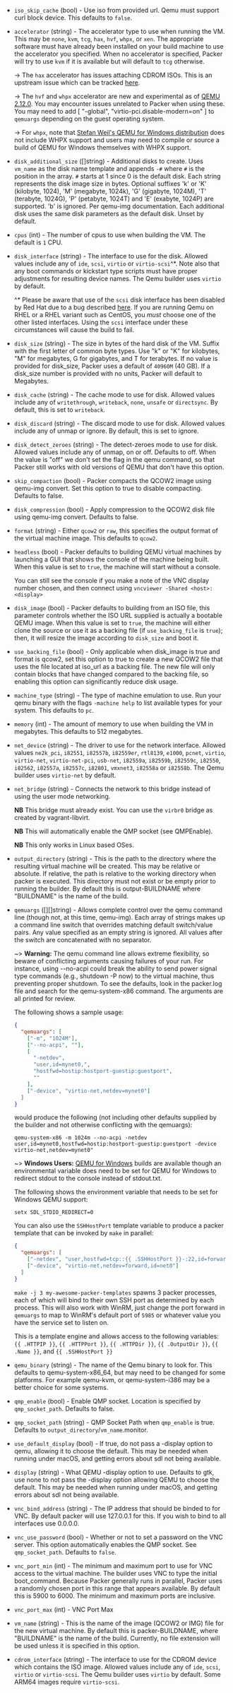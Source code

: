 <!-- Code generated from the comments of the Config struct in builder/qemu/builder.go; DO NOT EDIT MANUALLY -->

- `iso_skip_cache` (bool) - Use iso from provided url. Qemu must support
  curl block device. This defaults to `false`.

- `accelerator` (string) - The accelerator type to use when running the VM.
  This may be `none`, `kvm`, `tcg`, `hax`, `hvf`, `whpx`, or `xen`. The appropriate
  software must have already been installed on your build machine to use the
  accelerator you specified. When no accelerator is specified, Packer will try
  to use `kvm` if it is available but will default to `tcg` otherwise.

  -&gt; The `hax` accelerator has issues attaching CDROM ISOs. This is an
  upstream issue which can be tracked
  [here](https://github.com/intel/haxm/issues/20).

  -&gt; The `hvf` and `whpx` accelerator are new and experimental as of
  [QEMU 2.12.0](https://wiki.qemu.org/ChangeLog/2.12#Host_support).
  You may encounter issues unrelated to Packer when using these. You may need to
  add [ "-global", "virtio-pci.disable-modern=on" ] to `qemuargs` depending on the
  guest operating system.

  -&gt; For `whpx`, note that [Stefan Weil's QEMU for Windows distribution](https://qemu.weilnetz.de/w64/)
  does not include WHPX support and users may need to compile or source a
  build of QEMU for Windows themselves with WHPX support.

- `disk_additional_size` ([]string) - Additional disks to create. Uses `vm_name` as the disk name template and
  appends `-#` where `#` is the position in the array. `#` starts at 1 since 0
  is the default disk. Each string represents the disk image size in bytes.
  Optional suffixes 'k' or 'K' (kilobyte, 1024), 'M' (megabyte, 1024k), 'G'
  (gigabyte, 1024M), 'T' (terabyte, 1024G), 'P' (petabyte, 1024T) and 'E'
  (exabyte, 1024P) are supported. 'b' is ignored. Per qemu-img documentation.
  Each additional disk uses the same disk parameters as the default disk.
  Unset by default.

- `cpus` (int) - The number of cpus to use when building the VM.
  The default is `1` CPU.

- `disk_interface` (string) - The interface to use for the disk. Allowed values include any of `ide`,
  `scsi`, `virtio` or `virtio-scsi`^\*. Note also that any boot commands
  or kickstart type scripts must have proper adjustments for resulting
  device names. The Qemu builder uses `virtio` by default.

  ^\* Please be aware that use of the `scsi` disk interface has been
  disabled by Red Hat due to a bug described
  [here](https://bugzilla.redhat.com/show_bug.cgi?id=1019220). If you are
  running Qemu on RHEL or a RHEL variant such as CentOS, you _must_ choose
  one of the other listed interfaces. Using the `scsi` interface under
  these circumstances will cause the build to fail.

- `disk_size` (string) - The size in bytes of the hard disk of the VM. Suffix with the first
  letter of common byte types. Use "k" or "K" for kilobytes, "M" for
  megabytes, G for gigabytes, and T for terabytes. If no value is provided
  for disk_size, Packer uses a default of `40960M` (40 GB). If a disk_size
  number is provided with no units, Packer will default to Megabytes.

- `disk_cache` (string) - The cache mode to use for disk. Allowed values include any of
  `writethrough`, `writeback`, `none`, `unsafe` or `directsync`. By
  default, this is set to `writeback`.

- `disk_discard` (string) - The discard mode to use for disk. Allowed values
  include any of unmap or ignore. By default, this is set to ignore.

- `disk_detect_zeroes` (string) - The detect-zeroes mode to use for disk.
  Allowed values include any of unmap, on or off. Defaults to off.
  When the value is "off" we don't set the flag in the qemu command, so that
  Packer still works with old versions of QEMU that don't have this option.

- `skip_compaction` (bool) - Packer compacts the QCOW2 image using
  qemu-img convert. Set this option to true to disable compacting.
  Defaults to false.

- `disk_compression` (bool) - Apply compression to the QCOW2 disk file
  using qemu-img convert. Defaults to false.

- `format` (string) - Either `qcow2` or `raw`, this specifies the output format of the virtual
  machine image. This defaults to `qcow2`.

- `headless` (bool) - Packer defaults to building QEMU virtual machines by
  launching a GUI that shows the console of the machine being built. When this
  value is set to `true`, the machine will start without a console.

  You can still see the console if you make a note of the VNC display
  number chosen, and then connect using `vncviewer -Shared <host>:<display>`

- `disk_image` (bool) - Packer defaults to building from an ISO file, this parameter controls
  whether the ISO URL supplied is actually a bootable QEMU image. When
  this value is set to `true`, the machine will either clone the source or
  use it as a backing file (if `use_backing_file` is `true`); then, it
  will resize the image according to `disk_size` and boot it.

- `use_backing_file` (bool) - Only applicable when disk_image is true
  and format is qcow2, set this option to true to create a new QCOW2
  file that uses the file located at iso_url as a backing file. The new file
  will only contain blocks that have changed compared to the backing file, so
  enabling this option can significantly reduce disk usage.

- `machine_type` (string) - The type of machine emulation to use. Run your qemu binary with the
  flags `-machine help` to list available types for your system. This
  defaults to `pc`.

- `memory` (int) - The amount of memory to use when building the VM
  in megabytes. This defaults to 512 megabytes.

- `net_device` (string) - The driver to use for the network interface. Allowed values `ne2k_pci`,
  `i82551`, `i82557b`, `i82559er`, `rtl8139`, `e1000`, `pcnet`, `virtio`,
  `virtio-net`, `virtio-net-pci`, `usb-net`, `i82559a`, `i82559b`,
  `i82559c`, `i82550`, `i82562`, `i82557a`, `i82557c`, `i82801`,
  `vmxnet3`, `i82558a` or `i82558b`. The Qemu builder uses `virtio-net` by
  default.

- `net_bridge` (string) - Connects the network to this bridge instead of using the user mode
  networking.

  **NB** This bridge must already exist. You can use the `virbr0` bridge
  as created by vagrant-libvirt.

  **NB** This will automatically enable the QMP socket (see QMPEnable).

  **NB** This only works in Linux based OSes.

- `output_directory` (string) - This is the path to the directory where the
  resulting virtual machine will be created. This may be relative or absolute.
  If relative, the path is relative to the working directory when packer
  is executed. This directory must not exist or be empty prior to running
  the builder. By default this is output-BUILDNAME where "BUILDNAME" is the
  name of the build.

- `qemuargs` ([][]string) - Allows complete control over the qemu command line (though not, at this
  time, qemu-img). Each array of strings makes up a command line switch
  that overrides matching default switch/value pairs. Any value specified
  as an empty string is ignored. All values after the switch are
  concatenated with no separator.

  ~&gt; **Warning:** The qemu command line allows extreme flexibility, so
  beware of conflicting arguments causing failures of your run. For
  instance, using --no-acpi could break the ability to send power signal
  type commands (e.g., shutdown -P now) to the virtual machine, thus
  preventing proper shutdown. To see the defaults, look in the packer.log
  file and search for the qemu-system-x86 command. The arguments are all
  printed for review.

  The following shows a sample usage:

  ```json
  {
    "qemuargs": [
      ["-m", "1024M"],
      ["--no-acpi", ""],
      [
        "-netdev",
        "user,id=mynet0,",
        "hostfwd=hostip:hostport-guestip:guestport",
        ""
      ],
      ["-device", "virtio-net,netdev=mynet0"]
    ]
  }
  ```

  would produce the following (not including other defaults supplied by
  the builder and not otherwise conflicting with the qemuargs):

  ```text
  qemu-system-x86 -m 1024m --no-acpi -netdev
  user,id=mynet0,hostfwd=hostip:hostport-guestip:guestport -device
  virtio-net,netdev=mynet0"
  ```

  ~&gt; **Windows Users:** [QEMU for Windows](https://qemu.weilnetz.de/)
  builds are available though an environmental variable does need to be
  set for QEMU for Windows to redirect stdout to the console instead of
  stdout.txt.

  The following shows the environment variable that needs to be set for
  Windows QEMU support:

  ```text
  setx SDL_STDIO_REDIRECT=0
  ```

  You can also use the `SSHHostPort` template variable to produce a packer
  template that can be invoked by `make` in parallel:

  ```json
  {
    "qemuargs": [
      ["-netdev", "user,hostfwd=tcp::{{ .SSHHostPort }}-:22,id=forward"],
      ["-device", "virtio-net,netdev=forward,id=net0"]
    ]
  }
  ```

  `make -j 3 my-awesome-packer-templates` spawns 3 packer processes, each
  of which will bind to their own SSH port as determined by each process.
  This will also work with WinRM, just change the port forward in
  `qemuargs` to map to WinRM's default port of `5985` or whatever value
  you have the service set to listen on.

  This is a template engine and allows access to the following variables:
  `{{ .HTTPIP }}`, `{{ .HTTPPort }}`, `{{ .HTTPDir }}`,
  `{{ .OutputDir }}`, `{{ .Name }}`, and `{{ .SSHHostPort }}`

- `qemu_binary` (string) - The name of the Qemu binary to look for. This
  defaults to qemu-system-x86_64, but may need to be changed for
  some platforms. For example qemu-kvm, or qemu-system-i386 may be a
  better choice for some systems.

- `qmp_enable` (bool) - Enable QMP socket. Location is specified by `qmp_socket_path`. Defaults
  to false.

- `qmp_socket_path` (string) - QMP Socket Path when `qmp_enable` is true. Defaults to
  `output_directory`/`vm_name`.monitor.

- `use_default_display` (bool) - If true, do not pass a -display option
  to qemu, allowing it to choose the default. This may be needed when running
  under macOS, and getting errors about sdl not being available.

- `display` (string) - What QEMU -display option to use. Defaults to gtk, use none to not pass the
  -display option allowing QEMU to choose the default. This may be needed when
  running under macOS, and getting errors about sdl not being available.

- `vnc_bind_address` (string) - The IP address that should be
  binded to for VNC. By default packer will use 127.0.0.1 for this. If you
  wish to bind to all interfaces use 0.0.0.0.

- `vnc_use_password` (bool) - Whether or not to set a password on the VNC server. This option
  automatically enables the QMP socket. See `qmp_socket_path`. Defaults to
  `false`.

- `vnc_port_min` (int) - The minimum and maximum port
  to use for VNC access to the virtual machine. The builder uses VNC to type
  the initial boot_command. Because Packer generally runs in parallel,
  Packer uses a randomly chosen port in this range that appears available. By
  default this is 5900 to 6000. The minimum and maximum ports are inclusive.

- `vnc_port_max` (int) - VNC Port Max
- `vm_name` (string) - This is the name of the image (QCOW2 or IMG) file for
  the new virtual machine. By default this is packer-BUILDNAME, where
  "BUILDNAME" is the name of the build. Currently, no file extension will be
  used unless it is specified in this option.

- `cdrom_interface` (string) - The interface to use for the CDROM device which contains the ISO image.
  Allowed values include any of `ide`, `scsi`, `virtio` or
  `virtio-scsi`. The Qemu builder uses `virtio` by default.
  Some ARM64 images require `virtio-scsi`.

